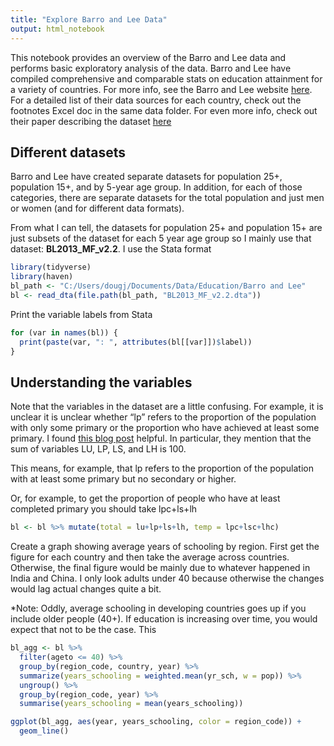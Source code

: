 ---
title: "Explore Barro and Lee Data"
output: html_notebook
---

This notebook provides an overview of the Barro and Lee data and performs basic exploratory analysis of the data. Barro and Lee have compiled comprehensive and comparable stats on education attainment for a variety of countries. For more info, see the Barro and Lee website [here](http://www.barrolee.com/). For a detailed list of their data sources for each country, check out the footnotes Excel doc in the same data folder. For even more info, check out their paper describing the dataset [here](https://www.nber.org/papers/w15902.pdf)

## Different datasets
Barro and Lee have created separate datasets for population 25+, population 15+, and by 5-year age group. In addition, for each of those categories, there are separate datasets for the total population and just men or women (and for different data formats). 

From what I can tell, the datasets for population 25+ and population 15+ are just subsets of the dataset for each 5 year age group so I mainly use that dataset: **BL2013_MF_v2.2**. I use the Stata format 

```{r setup, results='hide'}
library(tidyverse)
library(haven)
bl_path <- "C:/Users/dougj/Documents/Data/Education/Barro and Lee"
bl <- read_dta(file.path(bl_path, "BL2013_MF_v2.2.dta"))

```

Print the variable labels from Stata
```{r}
for (var in names(bl)) {
  print(paste(var, ": ", attributes(bl[[var]])$label))
}
```

## Understanding the variables
Note that the variables in the dataset are a little confusing. For example, it is unclear it is unclear whether "lp" refers to the proportion of the population with only some primary or the proportion who have achieved at least some primary. I found [this blog post](http://devecondata.blogspot.com/2008/07/barro-lee-dataset.html) helpful. In particular, they mention that the sum of variables LU, LP, LS, and LH is 100.  

This means, for example, that lp refers to the proportion of the population with at least some primary but no secondary or higher. 

Or, for example, to get the proportion of people who have at least completed primary you should take lpc+ls+lh

```{r}
bl <- bl %>% mutate(total = lu+lp+ls+lh, temp = lpc+lsc+lhc)
```


Create a graph showing average years of schooling by region. First get the figure for each country and then take the average across countries. Otherwise, the final figure would be mainly due to whatever happened in India and China. I only look adults under 40 because otherwise the changes would lag actual changes quite a bit.

*Note: Oddly, average schooling in developing countries goes up if you include older people (40+).  If education is increasing over time, you would expect that not to be the case.  This 

```{r}
bl_agg <- bl %>% 
  filter(ageto <= 40) %>% 
  group_by(region_code, country, year) %>% 
  summarize(years_schooling = weighted.mean(yr_sch, w = pop)) %>% 
  ungroup() %>% 
  group_by(region_code, year) %>% 
  summarise(years_schooling = mean(years_schooling))

ggplot(bl_agg, aes(year, years_schooling, color = region_code)) +
  geom_line()
```


